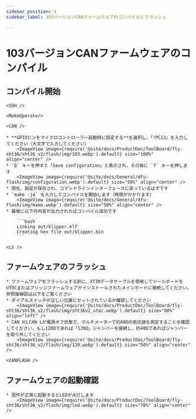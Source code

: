 ```yaml
---
sidebar_position: 4
sidebar_label: 103バージョンCANファームウェアのコンパイルとフラッシュ

---
```




# 103バージョンCANファームウェアのコンパイル

## コンパイル開始

    <SSH />

    <MakeOperate/>

    <CAN />

    * **GPIOピンをマイクロコントローラー起動時に設定する**を選択し、「!PC13」を入力してください（大文字で入力してください）
        <ImageView image={require('@site/docs/ProductDoc/ToolBoard/fly-sht36/sht36_v2/flash/img/103.webp').default} size="100%" align="center" />
    * `Q` キーを押すと「Save configuration」と表示され、その後に `Y` キーを押します
        <ImageView image={require('@site/docs/General/dfu-flash/img/configuration.webp').default} size="50%" align="center" />
    * 現在、設定が保存され、コマンドラインインターフェースに戻っているはずです
    * `make -j4` を入力してコンパイルを開始します（時間がかかります）
        <ImageView image={require('@site/docs/General/dfu-flash/img/make.webp').default} size="50%" align="center" />
    * 最後に以下の内容が出力されればコンパイル成功です

        ```bash
        Linking out/klipper.elf
        Creating hex file out/klipper.bin
        ```

    <LS />

## ファームウェアのフラッシュ

    * ファームウェアをフラッシュする前に、XT30データケーブルを使用してツールボードをUTOCまたはブリッジファームウェアがインストールされたメインボードに接続してください。参照接線図は以下をご覧ください
    * ダイアルスイッチが正しい位置にセットされているか確認してください
        <ImageView image={require('@site/docs/ProductDoc/ToolBoard/fly-sht36/sht36_v2/flash/img/sht36v2_utoc.webp').default} size="80%" align="left" />
    * CAN HとCAN Lが電源オフ状態で、マルチメーターで約60Ωの抵抗値を測定することを確認してください。もし120Ωであれば「120Ω」ジャンパーを接続し、約40Ωであればジャンパーを取り外してください
        <ImageView image={require('@site/docs/ProductDoc/ToolBoard/fly-sht36/sht36_v2/flash/img/120.webp').default} size="50%" align="center" />

    <CANFLASH />

## ファームウェアの起動確認

    * 固件が正常に起動するとLEDが点灯します
        <ImageView image={require('@site/docs/ProductDoc/ToolBoard/fly-sht36/sht36_v2/flash/img/led.webp').default} size="70%" align="center" />


